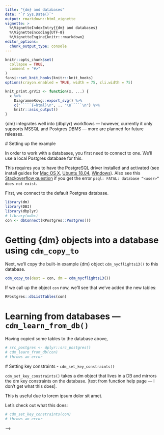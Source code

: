 ```yaml
---
title: "{dm} and databases"
date: "`r Sys.Date()`"
output: rmarkdown::html_vignette
vignette: >
  %\VignetteIndexEntry{{dm} and databases}
  %\VignetteEncoding{UTF-8}
  %\VignetteEngine{knitr::rmarkdown}
editor_options: 
  chunk_output_type: console
---
```


```r
knitr::opts_chunk$set(
  collapse = TRUE,
  comment = "#>"
)
fansi::set_knit_hooks(knitr::knit_hooks)
options(crayon.enabled = TRUE, width = 75, cli.width = 75)

knit_print.grViz <- function(x, ...) {
  x %>% 
    DiagrammeRsvg::export_svg() %>% 
    c("`````{=html}\n", ., "\n`````\n") %>% 
    knitr::asis_output()
}
```

{dm} integrates well into {dbplyr} workflows — however, currently it only supports MSSQL and Postgres DBMS — more are planned for future releases.

<!-- Relevant functions for interaction with DBs: -->

<!-- - `cdm_copy_to()` -->
<!-- - `cdm_set_key_constraints()` -->
<!-- - `cdm_learn_from_db()` -->

# Setting up the example

In order to work with a databases, you first need to connect to one.
We'll use a local Postgres database for this.

This requires you to have the PostgreSQL driver installed and activated (see install guides for [Mac OS X](https://www.robinwieruch.de/postgres-sql-macos-setup/), [Ubuntu 18.04](https://www.digitalocean.com/community/tutorials/how-to-install-and-use-postgresql-on-ubuntu-18-04), [Windows](https://www.microfocus.com/documentation/idol/IDOL_12_0/MediaServer/Guides/html/English/Content/Getting_Started/Configure/_TRN_Set_up_PostgreSQL.htm)). Also see this [Stackoverflow question](https://stackoverflow.com/questions/17633422/psql-fatal-database-user-does-not-exist) if you get the error `psql: FATAL: database “<user>” does not exist`. 

First, we connect to the default Postgres database.

```r
library(dm)
library(DBI)
library(dbplyr)
# library(odbc)
con <- dbConnect(RPostgres::Postgres())
```

# Getting {dm} objects into a database using `cdm_copy_to`

Next, we'll copy the built-in example {dm} object `cdm_nycflights13()` to this database.

```r
cdm_copy_to(dest = con, dm = cdm_nycflights13())
```

If we call up the object `con` now, we'll see that we've added the new tables:

```r
RPostgres::dbListTables(con)
```

# Learning from databases — `cdm_learn_from_db()`

Having copied some tables to the database above, 

```r
# src_postgres <- dplyr::src_postgres()
# cdm_learn_from_db(con)
# throws an error
```

# Setting key constraints - `cdm_set_key_constraints()`

`cdm_set_key_constraints()` takes a dm object that lives in a DB and mirrors the dm key constraints on the database. [text from function help page — I don't get what this does].

This is useful due to lorem ipsum dolor sit amet. 

Let's check out what this does:

```r
# cdm_set_key_constraints(con)
# throws an error
```



<!-- --- -->
<!-- <!-- using rsqlite instead  --> -->

<!-- ```{r} -->
<!-- con <- dbConnect(RSQLite::SQLite(), ":memory:") -->
<!-- cdm_copy_to(dest = con, dm = cdm_nycflights13()) -->
<!-- ``` -->

<!-- ```{r} -->
<!-- cdm_learn_from_db(con) -->

<!-- cdm_learn_from_db() -->
<!-- ``` -->

<!-- ```{r} -->
<!-- library(dplyr) -->
<!-- src_sqlite <- src_sqlite(":memory:", create = TRUE) -->
<!-- src_sqlite -->
<!-- nycflights13_remote <- cdm_copy_to(src_sqlite, cdm_nycflights13(cycle = TRUE)) -->
<!-- nycflights13_remote -->
<!-- src_postgres <- src_postgres() -->
<!-- nycflights13_from_remote <- cdm_learn_from_db(nycflights13_remote) -->

<!-- ``` -->
